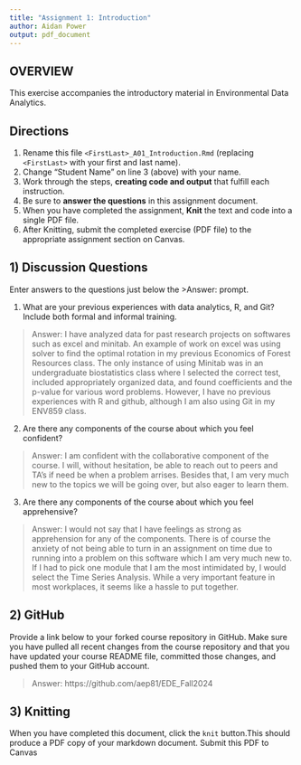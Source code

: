 ```yaml
---
title: "Assignment 1: Introduction"
author: Aidan Power
output: pdf_document
---
```


## OVERVIEW

This exercise accompanies the introductory material in Environmental Data Analytics. 

## Directions
1.  Rename this file `<FirstLast>_A01_Introduction.Rmd` (replacing `<FirstLast>` with your first and last name).
2.  Change "Student Name" on line 3 (above) with your name.
3.  Work through the steps, **creating code and output** that fulfill each instruction.
4.  Be sure to **answer the questions** in this assignment document.
5.  When you have completed the assignment, **Knit** the text and code into a single PDF file.
6.  After Knitting, submit the completed exercise (PDF file) to the appropriate assignment section on Canvas.


## 1) Discussion Questions
Enter answers to the questions just below the >Answer: prompt.

1. What are your previous experiences with data analytics, R, and Git? Include both formal and informal training.

> Answer: 
I have analyzed data for past research projects on softwares such as excel and minitab. An example of work on excel was using solver to find the optimal rotation in my previous Economics of Forest Resources class. The only instance of using Minitab was in an undergraduate biostatistics class where I selected the correct test, included appropriately organized data, and found coefficients and the p-value for various word problems. However, I have no previous experiences with R and github, although I am also using Git in my ENV859 class. 

2. Are there any components of the course about which you feel confident?

> Answer: 
I am confident with the collaborative component of the course. I will, without hesitation, be able to reach out to peers and TA's if need be when a problem arrises. Besides that, I am very much new to the topics we will be going over, but also eager to learn them. 

3. Are there any components of the course about which you feel apprehensive?

> Answer: 
I would not say that I have feelings as strong as apprehension for any of the components. There is of course the anxiety of not being able to turn in an assignment on time due to running into a problem on this software which I am very much new to. If I had to pick one module that I am the most intimidated by, I would select the Time Series Analysis. While a very important feature in most workplaces, it seems like a hassle to put together. 


## 2) GitHub

Provide a link below to your forked course repository in GitHub. Make sure you have pulled all recent changes from the course repository and that you have updated your course README file, committed those changes, and pushed them to your GitHub account. 

> Answer: https://github.com/aep81/EDE_Fall2024

## 3) Knitting
When you have completed this document, click the `knit` button.This should produce a PDF copy of your markdown document. Submit this PDF to Canvas 
